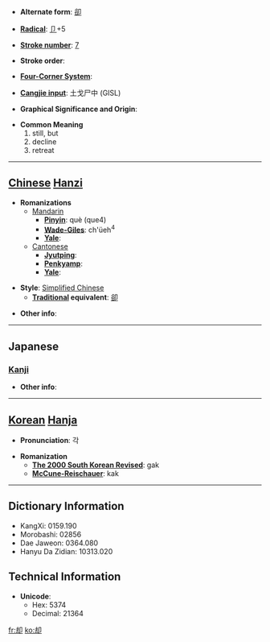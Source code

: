 * '''Alternate form''': [[卻]]

* '''[[Wiktionary:Chinese radical index| Radical]]''': [[Wiktionary:Chinese radical index 卩|卩]]+5

* '''[[Wiktionary:Chinese total strokes index|Stroke number]]''': [[Wiktionary:Chinese total strokes index 7|7]]

* '''Stroke order''': 

* '''[[Wiktionary:Chinese four corner index|Four-Corner System]]''': 

* '''[[Wiktionary:Chinese Cangjie index|Cangjie input]]''': 土戈尸中 (GISL)

* '''Graphical Significance and Origin''': 

* '''Common Meaning'''
*#still, but
*# decline
*# retreat


----

== [[Chinese]] [[Hanzi]] ==

* '''Romanizations'''
** [[Mandarin]]
*** '''[[Pinyin]]''': què (que4)
*** '''[[Wade-Giles]]''': ch'üeh<sup>4</sup>
*** '''[[Yale]]''': 
**[[Cantonese]]
***'''[[Jyutping]]''':
***'''[[Penkyamp]]''': 
***'''[[Yale]]''': 

* '''Style''': [[Simplified Chinese]] 
** '''[[Traditional Chinese|Traditional]] equivalent''': [[卻]]

* '''Other info''': 

----

==Japanese==
===[[Kanji]]===
{{kanji|on readings=[[きゃく]] (kyaku)
|kun readings=[[しりぞく]] (shirizoku), [[しりぞける]] (shirizokeru), [[かえって]] (kaette)
}}

* '''Other info''':  

----

== [[Korean]] [[Hanja]] ==

* '''Pronunciation''': 각

* '''Romanization'''
** '''[[The 2000 South Korean Revised Romanization|The 2000 South Korean Revised]]''': gak
** '''[[McCune-Reischauer]]''': kak

----

== Dictionary Information ==

* KangXi: 0159.190
* Morobashi: 02856
* Dae Jaweon: 0364.080
* Hanyu Da Zidian: 10313.020

== Technical Information ==

* '''Unicode''':
** Hex: 5374
** Decimal: 21364

[[fr:却]]
[[ko:却]]